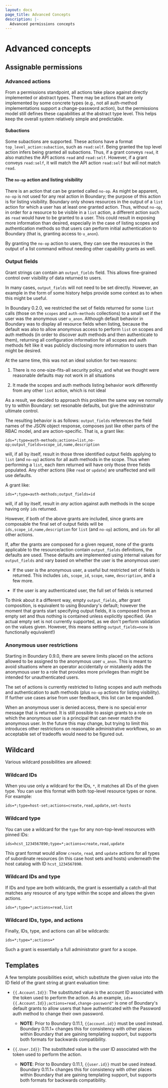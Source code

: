 ```yaml
---
layout: docs
page_title: Advanced Concepts
description: |-
  Advanced permissions concepts
---
```


# Advanced concepts

## Assignable permissions

### Advanced actions
From a permissions standpoint, all actions take place against directly implemented
or abstract types. There may be actions that are only implemented by some concrete
types (e.g., not all auth-method implementations support a change-password
action), but the permissions model still defines these capabilities at the abstract
type level. This helps keep the overall system relatively simple and predictable.

#### Subactions

Some subactions are supported. These actions have a format
`top_level_action:subaction`, such as `read:self`. Being granted the top level
action infers being granted all subactions. Thus, if a grant conveys `read`, it
also matches the API actions `read` and `read:self`. However, if a grant conveys
`read:self`, it will match the API action `read:self` but will not match `read`.

#### The `no-op` action and listing visibility

There is an action that can be granted called `no-op`. As might be apparent,
`no-op` is not used for any real action in Boundary; the purpose of this action
is for listing visibility. Boundary only shows resources in the output of a
`list` action for which a user has at least one granted action. Thus, without
`no-op`, in order for a resource to be visible in a `list` action, a different
action such as `read` would have to be granted to a user. This could result in
exposing more information than desired, especially in the case of listing scopes
and authentication methods so that users can perform initial authentication to
Boundary (that is, granting access to `u_anon`).

By granting the `no-op` action to users, they can see the resources in the
output of a list command without needing other capability grants as well.

### Output fields

Grant strings can contain an `output_fields` field. This allows fine-grained
control over visibility of data returned to users.

In many cases, `output_fields` will not need to be set directly. However, an
example in the form of some history helps provide some context as to when this
might be useful.

In Boundary 0.2.0, we restricted the set of fields returned for some `list`
calls (those on the `scopes` and `auth-methods` collections) to a small set if
the user was the anonymous user `u_anon`. Although default behavior in Boundary
was to display all resource fields when listing, because the default was also to
allow anonymous access to perform `list` on scopes and auth methods (in order to
discover auth methods and then authenticate to them), returning all
configuration information for all scopes and auth methods felt like it was
publicly disclosing more information to users than might be desired.

At the same time, this was not an ideal solution for two reasons:

1. There is no one-size-fits-all security policy, and what we thought were
   reasonable defaults may not work in all situations

2. It made the scopes and auth methods listing behavior work differently from
   any other `list` action, which is not ideal

As a result, we decided to approach this problem the same way we normally try to
within Boundary: set resonable defaults, but give the administrator ultimate
control.

The resulting behavior is as follows: `output_fields` references the field names
of the JSON object response, composes just like other parts of the RBAC model,
and are action-specific. That is, a grant like:

`ids=*;type=auth-methods;actions=list,no-op;output_fields=scope_id,name,description`

will, if all by itself, result in those three identified output fields applying
to `list` (and `no-op`) actions for all auth methods in the scope. Thus when
performing a `list`, each item returned will have only those three fields
populated. Any other actions (like `read` or `update`) are unaffected and will
use defaults.

A grant like:

`ids=*;type=auth-methods;output_fields=id`

will, if all by itself, result in _any_ action against auth methods in the scope
having only `ids` returned.

However, if both of the above grants are included, since grants are composable
the final set of output fields will be `ids,scope_id,name,description` for `list`
(and `no-op`) actions, and `ids` for all other actions.

If, after the grants are composed for a given request, none of the grants
applicable to the resource/action contain `output_fields` definitions, the
defaults are used. These defaults are implemented using internal values for
`output_fields` and vary based on whether the user is the anonymous user:

- If the user is the anonymous user, a useful but restricted set of fields is
  returned. This includes `ids`, `scope_id`, `scope`, `name`, `description`, and a
  few more.

- If the user is any authenticated user, the full set of fields is returned

To think about it a different way, empty `output_fields`, after grant
composition, is equivalent to using Boundary's default; however the moment that
grants start specifying output fields, it is composed from an empty set and thus
nothing is contained unless explicitly specified. (An actual empty set is not
currently supported, as we don't perform validation on the values given.
However, this means setting `output_fields=none` is functionally equivalent!)

### Anonymous user restrictions

Starting in Boundary 0.9.0, there are severe limits placed on the actions
allowed to be assigned to the anonymous user `u_anon`. This is meant to avoid
situations where an operator accidentally or mistakenly adds the anonymous user
to a role that provides more privileges than might be intended for
unauthenticated users.

The set of actions is currently restricted to listing scopes and auth methods
and authentication to auth methods (plus `no-op` actions for listing
visibility). If further use cases arise from user feedback, this list can be
expanded.

When an anonymous user is denied access, there is no special error message that is returned.
It is still possible to assign grants to
a role on which the anonymous user is a principal that can never match the
anonymous user. In the future this may change, but trying to limit this
introduces other restrictions on reasonable administrative workflows, so an
acceptable set of tradeoffs would need to be figured out.

## Wildcard

Various wildcard possibilities are allowed:

### Wildcard IDs

When you use only a wildcard for the IDs, `*`, it matches all IDs of the given type. You can use this format
with both top-level resource types or none. For example:

`ids=*;type=host-set;actions=create,read,update,set-hosts`

### Wildcard type

You can use a wildcard for the `type` for any non-top-level resources with pinned IDs:

`ids=hcst_1234567890;type=*;actions=create,read,update`

This grant format would allow `create`, `read`, and `update` actions for all types of
subordinate resources (in this case host sets and hosts) underneath the host
catalog with ID `hcst_1234567890`.

### Wildcard IDs and type

If IDs and type are both wildcards, the grant is essentially a catch-all that
matches any resource of any type within the scope and allows the given
actions.

`ids=*;type=*;actions=read,list`

### Wildcard IDs, type, and actions

Finally, IDs, type, and actions can all be wildcards:

`ids=*;type=*;actions=*`

Such a grant is essentially a full administrator grant for a scope.

## Templates

A few template possibilities exist, which
substitute the given value into the ID field of the grant string at grant evaluation time:

- `{{.Account.Id}}`: The substituted value is the account ID associated with the
  token used to perform the action. As an example,
  `ids={{.Account.Id}};actions=read,change-password"` is one of Boundary's
  default grants to allow users that have authenticated with the Password auth
  method to change their own password.
  - **NOTE**: Prior to Boundary 0.11.1, `{{account.id}}` must be used instead.
    Boundary 0.11.1+ changes this for consistency with other places within
    Boundary that are gaining templating support, but supports both formats for
    backwards compatibility.

- `{{.User.Id}}`: The substituted value is the user ID associated with the token
  used to perform the action.
  - **NOTE**: Prior to Boundary 0.11.1, `{{user.id}}` must be used instead.
    Boundary 0.11.1+ changes this for consistency with other places within
    Boundary that are gaining templating support, but supports both formats for
    backwards compatibility.
